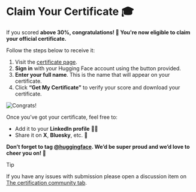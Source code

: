 # Claim Your Certificate 🎓

If you scored **above 30%, congratulations! 👏 You're now eligible to claim your official certificate.**

Follow the steps below to receive it:

1. Visit the [certificate page](https://huggingface.co/spaces/agents-course/Unit4-Final-Certificate).
2. **Sign in** with your Hugging Face account using the button provided.
3. **Enter your full name**. This is the name that will appear on your certificate.
4. Click **“Get My Certificate”** to verify your score and download your certificate.

<img src="https://huggingface.co/datasets/agents-course/course-images/resolve/main/en/unit4/congrats.png" alt="Congrats!" />

Once you’ve got your certificate, feel free to:
- Add it to your **LinkedIn profile** 🧑‍💼  
- Share it on **X**, **Bluesky**, etc. 🎉

**Don’t forget to tag [@huggingface](https://huggingface.co/huggingface). We’d be super proud and we’d love to cheer you on! 🤗**

> [!TIP]
> If you have any issues with submission please open a discussion item on [The certification community tab](https://huggingface.co/spaces/agents-course/Unit4-Final-Certificate/discussions).
